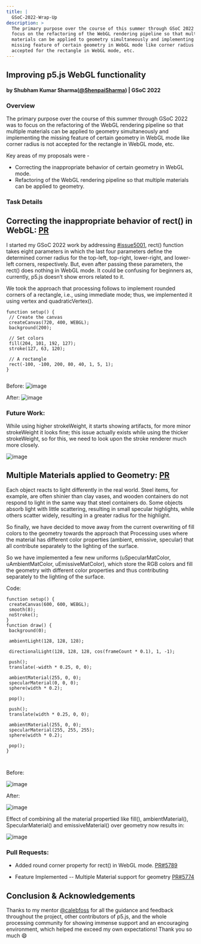 ```yaml
---
title: |
  GSoC-2022-Wrap-Up
description: >
  The primary purpose over the course of this summer through GSoC 2022 was to
  focus on the refactoring of the WebGL rendering pipeline so that multiple
  materials can be applied to geometry simultaneously and implementing the
  missing feature of certain geometry in WebGL mode like corner radius is not
  accepted for the rectangle in WebGL mode, etc.
---
```



## Improving p5.js WebGL functionality

#### by Shubham Kumar Sharma([@ShenpaiSharma](https://github.com/ShenpaiSharma)) | GSoC 2022

### Overview

The primary purpose over the course of this summer through GSoC 2022 was to focus on the refactoring of the WebGL rendering pipeline so that multiple materials can be applied to geometry simultaneously and implementing the missing feature of certain geometry in WebGL mode like corner radius is not accepted for the rectangle in WebGL mode, etc.

Key areas of my proposals were -

* Correcting the inappropriate behavior of certain geometry in WebGL mode.
* Refactoring of the WebGL rendering pipeline so that multiple materials can be applied to geometry.

### Task Details

## Correcting the inappropriate behavior of rect() in WebGL: [PR](https://github.com/processing/p5.js/pull/5789)

I started my GSoC 2022 work by addressing [#issue5001](https://github.com/processing/p5.js/issues/5001), rect() function takes eight parameters in which the last four parameters define the determined corner radius for the top-left, top-right, lower-right, and lower-left corners, respectively. But, even after passing these parameters, the rect() does nothing in WebGL mode. It could be confusing for beginners as, currently, p5.js doesn’t show errors related to it.

We took the approach that processing follows to implement rounded corners of a rectangle, i.e., using immediate mode; thus, we implemented it using vertex and quadraticVertex().

```
function setup() {
 // Create the canvas
 createCanvas(720, 400, WEBGL);
 background(200);
 
 // Set colors
 fill(204, 101, 192, 127);
 stroke(127, 63, 120);
 
 // A rectangle
 rect(-100, -100, 200, 80, 40, 1, 5, 1);
}
 

```

Before:
![image](https://user-images.githubusercontent.com/47415702/189298839-4aac32dc-f74e-4f21-8637-05f2b2c22c82.png)

After:
![image](https://user-images.githubusercontent.com/47415702/189298948-55e9306a-8a5e-4a82-b208-dbdc725365d8.png)

### Future Work:

While using higher strokeWeight, it starts showing artifacts, for more minor strokeWeight it looks fine; this issue actually exists while using the thicker strokeWeight, so for this, we need to look upon the stroke renderer much more closely.

![image](https://user-images.githubusercontent.com/47415702/189299200-25d111b6-b135-4573-8659-f24f6ea8d67c.png)

## Multiple Materials applied to Geometry: [PR](https://github.com/processing/p5.js/pull/5774)

Each object reacts to light differently in the real world. Steel items, for example, are often shinier than clay vases, and wooden containers do not respond to light in the same way that steel containers do. Some objects absorb light with little scattering, resulting in small specular highlights, while others scatter widely, resulting in a greater radius for the highlight.

So finally, we have decided to move away from the current overwriting of fill colors to the geometry towards the approach that Processing uses where the material has different color properties (ambient, emissive, specular) that all contribute separately to the lighting of the surface.

So we have implemented a few new uniforms (uSpecularMatColor, uAmbientMatColor, uEmissiveMatColor), which store the RGB colors and fill the geometry with different color properties and thus contributing separately to the lighting of the surface.

Code:

```
function setup() {
 createCanvas(600, 600, WEBGL);
 smooth(8);
 noStroke();
}
function draw() {
 background(0);
 
 ambientLight(128, 128, 128);
 
 directionalLight(128, 128, 128, cos(frameCount * 0.1), 1, -1);
 
 push();
 translate(-width * 0.25, 0, 0);
 
 ambientMaterial(255, 0, 0);
 specularMaterial(0, 0, 0);
 sphere(width * 0.2);
 
 pop();
 
 push();
 translate(width * 0.25, 0, 0);
 
 ambientMaterial(255, 0, 0);
 specularMaterial(255, 255, 255);
 sphere(width * 0.2);
 
 pop();
}
 
 
```

Before:

![image](https://user-images.githubusercontent.com/47415702/189299616-9e047451-0d3c-4cb8-b04d-aa37ae1f3572.png)

After:

![image](https://user-images.githubusercontent.com/47415702/189299695-92683040-c3e8-46e8-9fe3-331681535e33.png)

Effect of combining all the material propertied like fill(), ambientMaterial(), SpecularMaterial() and emissiveMaterial() over geometry now results in:

![image](https://user-images.githubusercontent.com/47415702/189299930-430735df-3aaa-46b5-8b4c-7fb1c7db6362.png)

### Pull Requests:

* Added round corner property for rect() in WebGL mode. [PR#5789](https://github.com/processing/p5.js/pull/5789)

* Feature Implemented -- Multiple Material support for geometry [PR#5774](https://github.com/processing/p5.js/pull/5774)

## Conclusion & Acknowledgements

Thanks to my mentor [@calebfoss](https://github.com/calebfoss) for all the guidance and feedback throughout the project, other contributors of p5.js, and the whole processing community for showing immense support and an encouraging environment, which helped me exceed my own expectations! Thank you so much 😄
